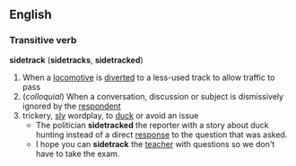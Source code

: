 ==English==
=== Transitive verb ===
'''sidetrack''' ('''sidetracks''', '''sidetracked''')
# When a [[locomotive]] is [[diverted]] to a less-used track to allow traffic to pass
# (''colloquial'') When a conversation, discussion or subject is dismissively ignored by the [[respondent]]
# trickery, [[sly]] wordplay, to [[duck]] or avoid an issue
#* The politician '''sidetracked''' the reporter with a story about duck hunting instead of a direct [[response]] to the question that was asked.
#* I hope you can '''sidetrack''' the [[teacher]] with questions so we don't have to take the exam.